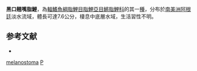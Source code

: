 {{Speciesbox
| status = NE
| status_system = IUCN3.1
| genus = Pyrrhulina
| species = melanostoma
| authority = [[Cope|Cope]], 1870
| synonyms = *''Holotaxis melanostomus''<br /><small>Cope, 1870</small>
}}
'''黑口翹嘴脂鯉'''，為[[輻鰭魚綱|輻鰭魚綱]][[脂鯉目|脂鯉目]][[脂鯉亞目|脂鯉亞目]][[鱂脂鯉科|鱂脂鯉科]]的其一[[種|種]]，分布於[[南美洲|南美洲]][[阿根廷|阿根廷]]淡水流域，體長可達7.6公分，棲息中底層水域，生活習性不明。

==参考文献==
{{refbegin}}
*{{FishBase_species|genus=Pyrrhulina|species=melanostoma|year=2013|month=10}}
{{refend}}
{{Taxonbar|from=Q5716378}}

[[Category:翹嘴脂鯉屬|melanostoma]]
[[Category:1870年描述的鱼类|P]]